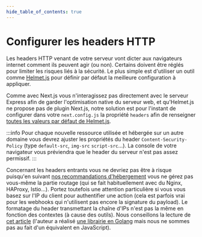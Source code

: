 ```yaml
---
hide_table_of_contents: true
---
```


# Configurer les headers HTTP

Les headers HTTP venant de votre serveur vont dicter aux navigateurs internet comment ils peuvent agir (ou non). Certains doivent être réglés pour limiter les risques liés à la sécurité. Le plus simple est d'utiliser un outil comme [Helmet.js](https://github.com/helmetjs/helmet) pour définir par défaut la meilleure configuration à appliquer.

Comme avec Next.js vous n'interagissez pas directement avec le serveur Express afin de garder l'optimisation native du serveur web, et qu'Helmet.js ne propose pas de plugin Next.js, notre solution est pour l'instant de configurer dans votre `next.config.js` la propriété `headers` afin de renseigner [toutes les valeurs par défaut de Helmet.js](https://github.com/helmetjs/helmet#reference).

:::info
Pour chaque nouvelle ressource utilisée et hébergée sur un autre domaine vous devrez ajuster les propriétés du header `Content-Security-Policy` (type `default-src`, `img-src` `script-src`…). La console de votre navigateur vous préviendra que le header du serveur n'est pas assez permissif.
:::

Concernant les headers entrants vous ne devriez pas être à risque puisqu'en suivant [nos recommandations d'hébergement](/docs/simple-and-sovereign-cloud-provider) vous ne gérez pas vous-même la partie routage (qui se fait habituellement avec du Nginx, HAProxy, Istio…). Portez toutefois une attention particulière si vous vous basez sur l'IP du client pour authentifier une action (cela est parfois vrai pour les webhooks qui n'utilisent pas encore la signature du payload). Le formatage du header transmettant la chaîne d'IPs n'est pas la même en fonction des contextes (à cause des outils). Nous conseillons la lecture de [cet article](https://adam-p.ca/blog/2022/03/x-forwarded-for/) (l'auteur a réalisé [une librairie en Golang](https://github.com/realclientip/realclientip-go) mais nous ne sommes pas au fait d'un équivalent en JavaScript).
